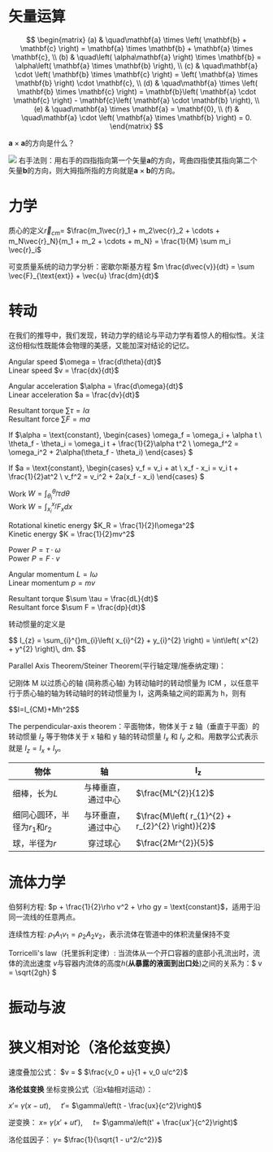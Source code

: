 

# 矢量运算

$$
\begin{matrix}
(a) & \quad\mathbf{a} \times \left( \mathbf{b} + \mathbf{c} \right) = \mathbf{a} \times \mathbf{b} + \mathbf{a} \times \mathbf{c}, \\
(b) & \quad\left( \alpha\mathbf{a} \right) \times \mathbf{b} = \alpha\left( \mathbf{a} \times \mathbf{b} \right), \\
(c) & \quad\mathbf{a} \cdot \left( \mathbf{b} \times \mathbf{c} \right) = \left( \mathbf{a} \times \mathbf{b} \right) \cdot \mathbf{c}, \\
(d) & \quad\mathbf{a} \times \left( \mathbf{b} \times \mathbf{c} \right) = \mathbf{b}\left( \mathbf{a} \cdot \mathbf{c} \right) - \mathbf{c}\left( \mathbf{a} \cdot \mathbf{b} \right), \\
(e) & \quad\mathbf{a} \times \mathbf{a} = \mathbf{0}, \\
(f) & \quad\mathbf{a} \cdot \left( \mathbf{a} \times \mathbf{b} \right) = 0.
\end{matrix}
$$

$\mathbf{a} \times \mathbf{a}$的方向是什么？

<ReciteHidden>

![](vector-right-hand-rule.png)
右手法则：用右手的四指指向第一个矢量$\mathbf{a}$的方向，弯曲四指使其指向第二个矢量$\mathbf{b}$的方向，则大拇指所指的方向就是$\mathbf{a} \times \mathbf{b}$的方向。

</ReciteHidden>

# 力学

质心的定义$\vec{r}_{cm} =$ <ReciteHidden> $\frac{m_1\vec{r}_1 + m_2\vec{r}_2 + \cdots + m_N\vec{r}_N}{m_1 + m_2 + \cdots + m_N} 
= \frac{1}{M} \sum m_i \vec{r}_i$ </ReciteHidden>

可变质量系统的动力学分析：密歇尔斯基方程<ReciteHidden> $m \frac{d\vec{v}}{dt} = \sum \vec{F}_{\text{ext}} + \vec{u} \frac{dm}{dt}$</ReciteHidden>

# 转动

在我们的推导中，我们发现，转动力学的结论与平动力学有着惊人的相似性。关注这份相似性既能体会物理的美感，又能加深对结论的记忆。

Angular speed $\omega = \frac{d\theta}{dt}$  
Linear speed $v = \frac{dx}{dt}$

Angular acceleration $\alpha = \frac{d\omega}{dt}$  
Linear acceleration $a = \frac{dv}{dt}$

Resultant torque $\sum \tau = I\alpha$  
Resultant force $\sum F = ma$

If $\alpha = \text{constant}, 
\begin{cases} 
\omega_f = \omega_i + \alpha t \\
\theta_f - \theta_i = \omega_i t + \frac{1}{2}\alpha t^2 \\
\omega_f^2 = \omega_i^2 + 2\alpha(\theta_f - \theta_i)
\end{cases}
$

If $a = \text{constant}, 
\begin{cases} 
v_f = v_i + at \\
x_f - x_i = v_i t + \frac{1}{2}at^2 \\
v_f^2 = v_i^2 + 2a(x_f - x_i)
\end{cases}
$

Work $W = \int_{\theta_i}^{\theta_f} \tau d\theta$  
Work $W = \int_{x_i}^{x_f} F_x dx$

Rotational kinetic energy $K_R = \frac{1}{2}I\omega^2$  
Kinetic energy $K = \frac{1}{2}mv^2$

Power $P = \tau \cdot \omega$  
Power $P = F \cdot v$

Angular momentum $L = I\omega$  
Linear momentum $p = mv$

Resultant torque $\sum \tau = \frac{dL}{dt}$  
Resultant force $\sum F = \frac{dp}{dt}$


转动惯量的定义是


<ReciteHidden>
$$
I_{z} = \sum_{i}^{}m_{i}\left( x_{i}^{2} + y_{i}^{2} \right) = \int\left( x^{2} + y^{2} \right)\, dm.
$$
</ReciteHidden>

Parallel Axis Theorem/Steiner Theorem(平行轴定理/施泰纳定理)：

记刚体 M 以过质心的轴 (简称质心轴) 为转动轴时的转动惯量为 ICM ，以任意平行于质心轴的轴为转动轴时的转动惯量为 I，这两条轴之间的距离为 h，则有

<ReciteHidden>
$$I=I_{CM}+Mh^2$$
</ReciteHidden>

The perpendicular-axis theorem：平面物体，<ReciteHidden>物体关于 z 轴（垂直于平面）的转动惯量 $I_z$ 等于物体关于 x 轴和 y 轴的转动惯量 $I_x$ 和 $I_y$ 之和。用数学公式表示就是 $I_z = I_x + I_y$。</ReciteHidden>


| 物体                               |         轴         | $\mathbf{I}_{\mathbf{z}}$                         |
| ---------------------------------- | :----------------: | ------------------------------------------------- |
| 细棒，长为$L$                      | 与棒垂直，通过中心 | <ReciteHidden>$\frac{ML^{2}}{12}$</ReciteHidden>                               |
| 细同心圆环，半径为$r_{1}$和$r_{2}$ | 与环垂直，通过中心 | <ReciteHidden>$\frac{M\left( r_{1}^{2} + r_{2}^{2} \right)}{2}$</ReciteHidden> |
| 球，半径为$r$                      |      穿过球心      | <ReciteHidden>$\frac{2Mr^{2}}{5}$</ReciteHidden>                               |


# 流体力学

伯努利方程:  <ReciteHidden>$p + \frac{1}{2}\rho v^2 + \rho gy = \text{constant}$</ReciteHidden>，适用于沿同一流线的任意两点。

连续性方程:  <ReciteHidden>$\rho_1A_1v_1 = \rho_2A_2v_2$，表示流体在管道中的体积流量保持不变</ReciteHidden>

Torricelli's law（托里拆利定律）: 当流体从一个开口容器的底部小孔流出时，流体的流出速度 $v$与容器内流体的高度$h$(**从暴露的液面到出口处**)之间的关系为：<ReciteHidden>$ v = \sqrt{2gh} $</ReciteHidden>

# 振动与波

# 狭义相对论（洛伦兹变换）

速度叠加公式：  $v = $ <ReciteHidden> $\frac{v_0 + u}{1 + v_0 u/c^2}$</ReciteHidden>

**洛伦兹变换** 坐标变换公式（沿x轴相对运动）：  

  $x' =$ <ReciteHidden> $\gamma(x - ut),$</ReciteHidden> $\quad t' =$ <ReciteHidden> $\gamma\left(t - \frac{ux}{c^2}\right)$</ReciteHidden>

  逆变换：  $x =$ <ReciteHidden> $\gamma(x' + ut')$</ReciteHidden>, $\quad t =$ <ReciteHidden> $\gamma\left(t' + \frac{ux'}{c^2}\right)$</ReciteHidden>
 
  洛伦兹因子： $\gamma =$ <ReciteHidden> $\frac{1}{\sqrt{1 - u^2/c^2}}$</ReciteHidden>